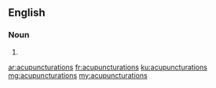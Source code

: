 ==English==

===Noun===
{{head|en|noun plural form}}

# {{plural of|acupuncturation|lang=en}}

[[ar:acupuncturations]]
[[fr:acupuncturations]]
[[ku:acupuncturations]]
[[mg:acupuncturations]]
[[my:acupuncturations]]